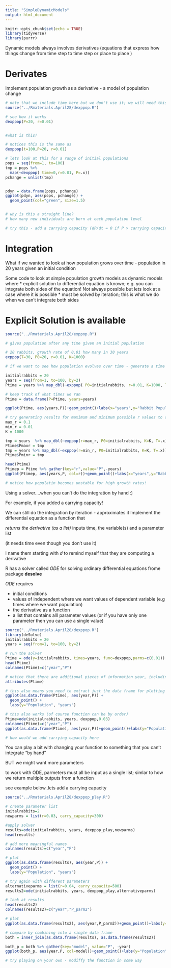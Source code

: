 ```yaml
---
title: "SimpleDynamicModels"
output: html_document
---
```


```r
knitr::opts_chunk$set(echo = TRUE)
library(tidyverse)
library(purrr)
```

Dynamic models always involves derivatives (equations that express how things change from time step to time step or place to place )

# Derivates 

Implement population growth as a derivative - a model of population change

```r

# note that we include time here but we don't use it; we will need this later
source("../Rmaterials.April28/dexppop.R")

# see how it works
dexppop(P=20, r=0.01)


#what is this?

# notices this is the same as
dexppop(t=100,P=20, r=0.01)

# lets look at this for a range of initial populations
pops = seq(from=1, to=100)
tmp = pops %>% 
  map(~dexppop( time=0,r=0.01, P=.x))
pchange = unlist(tmp)


pdyn = data.frame(pops, pchange)
ggplot(pdyn, aes(pops, pchange)) +
  geom_point(col="green", size=1.5)


# why is this a straight line?
# how many new individuals are born at each population level

# try this - add a carrying capacity (dP/dt = 0 if P > carrying capacity)

```

# Integration

What if we wanted to look at how population grows over time - population in 20 years given an initial condition



Some code to look at simple population growth models as
dynamic models where
* explicit solution to differential equation is known; e.g. you can integrate both sides of the equation! Not always possible but lets look at a case where it is possible
* must be solved by iteration; this is what we do when we can't integrate both sides 

# Explicit Solution is available

```r
source("../Rmaterials.April28/exppop.R")

# gives population after any time given an initial population

# 20 rabbits, growth rate of 0.01 how many in 30 years
exppop(T=30, P0=20, r=0.01, K=1000)

# if we want to see how population evolves over time - generate a time series 

initialrabbits = 20
years = seq(from=1, to=100, by=2)
Ptime = years %>% map_dbl(~exppop( P0=initialrabbits, r=0.01, K=1000, T=.x))

# keep track of what times we ran
Ptime = data.frame(P=Ptime, years=years)

ggplot(Ptime, aes(years,P))+geom_point()+labs(x="years",y="Rabbit Population")

# try generating results for maximum and minimum possible r values to compare (guess at what you think)
max_r = 0.1
min_r = 0.01
K = 1000

tmp = years  %>% map_dbl(~exppop(r=max_r, P0=initialrabbits, K=K, T=.x))
Ptime$Pmaxr = tmp
tmp = years %>% map_dbl(~exppop(r=min_r, P0=initialrabbits, K=K, T=.x))
Ptime$Pminr = tmp

head(Ptime)
Ptimep = Ptime %>% gather(key="r",value="P",-years)
ggplot(Ptimep, aes(years,P, col=r))+geom_point()+labs(x="years",y="Rabbit Population")

# notice how populatin becomes unstable for high growth rates! 


```

Using a solver....when you can't do the integration by hand :)

For example, if you added a carrying capacity!

We can still do the integration by iteration - approximates it
Implement the differential equation as a function that

*returns the derivative (as a list)
*inputs time, the variable(s) and a parameter list

(it needs time even though you don’t use it)

I name them starting with *d* to remind myself that they
are computing a derivative


R has a solver called *ODE* for solving ordinary differential equations
frome package **desolve**

*ODE* requires

* initial conditions
* values of independent where we want values of dependent variable (e.g times where we want population)
* the derivative as a function
* a list that contains alll  parameter values (or if you have only one parameter then you can use a single value)

```r


source("../Rmaterials.April28/dexppop.R")
library(deSolve)
initialrabbits = 20
years = seq(from=1, to=100, by=2)

# run the solver
Ptime = ode(y=initialrabbits, times=years, func=dexppop,parms=c(0.01))
head(Ptime)
colnames(Ptime)=c("year","P")

# notice that there are additional pieces of information year, including the method used for integration
attributes(Ptime)

# this also means you need to extract just the data frame for plotting
ggplot(as.data.frame(Ptime), aes(year,P)) +
  geom_point() +
  labs(y="Population", "years")

# this also works (of course function can be by order)
Ptime=ode(initialrabbits, years, dexppop,0.03)
colnames(Ptime)=c("year","P")
ggplot(as.data.frame(Ptime), aes(year,P))+geom_point()+labs(y="Population", "years")

# how would we add carrying capacity here

```

You can play a bit with changing your function to something that you can't integrate "by hand"

BUT we might want more parameters

to work with ODE,
parmeters must all be input as a single list; simlar to how we return multiple outputs from a function

see example below..lets add a carrying capacity


```r
source("../Rmaterials.April28/dexppop_play.R")

# create parameter list
initalrabbits=2
newparms = list(r=0.03, carry_capacity=300)

#apply solver
results=ode(initialrabbits, years, dexppop_play,newparms)
head(results)

# add more meaningful names
colnames(results)=c("year","P")

# plot
ggplot(as.data.frame(results), aes(year,P)) +
  geom_point() +
  labs(y="Population", "years")

# try again with different parameters
alternativeparms = list(r=0.04, carry_capacity=500)
results2=ode(initialrabbits, years, dexppop_play,alternativeparms)

# look at results
head(results2)
colnames(results2)=c("year","P_parm2")

# plot
ggplot(as.data.frame(results2), aes(year,P_parm2))+geom_point()+labs(y="Population", "years")

# compare by combining into a single data frame
both = inner_join(as.data.frame(results), as.data.frame(results2))

both_p = both %>% gather(key="model", value="P", -year)
ggplot(both_p, aes(year,P, col=model))+geom_point()+labs(y="Population", "years")

# try playing on your own - modiffy the function in some way
```

